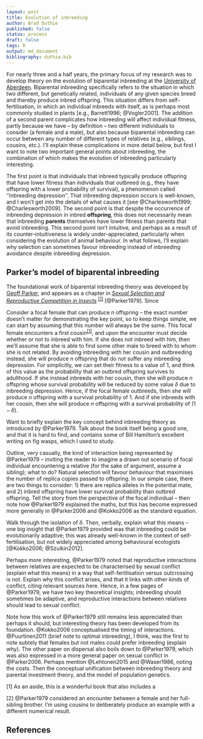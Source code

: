 ```yaml
---
layout: post
title: Evolution of inbreeding
author: Brad Duthie
published: false
status: process
draft: false
tags: R
output: md_document
bibliography: duthie.bib
---
```


For nearly three and a half years, the primary focus of my research was to develop theory on the evolution of biparental inbreeding at the [University of Aberdeen](http://abdn.ac.uk). Biparental inbreeding specifically refers to the situation in which two different, but genetically related, individuals of any given species breed and thereby produce inbred offspring. This situation differs from self-fertilisation, in which an individual inbreeds with itself, as is perhaps most commonly studied in plants [e.g., Barrett1996; @Vogler2001]. The addition of a second parent complicates how inbreeding will affect individual fitness, partly because we have -- by definition -- two different individuals to consider (a female and a male), but also because biparental inbreeding can occur between any number of different types of relatives (e.g., siblings, cousins, etc.). I'll explain these complications in more detail below, but first I want to note two important general points about inbreeding, the combination of which makes the evolution of inbreeding particularly interesting. 

The first point is that individuals that inbreed typically produce offspring that have lower fitness than individuals that outbreed (e.g., they have offspring with a lower probability of survival), a phenomenon called ''inbreeding depression''. That inbreeding depression occurs is well-known, and I won't get into the details of what causes it [see @Charlesworth1999; @Charlesworth2009]. The second point is that despite the occurrence of inbreeding depression in inbred **offspring**, this does not necessarily mean that inbreeding **parents**  themselves have lower fitness than parents that avoid inbreeding. This second point isn't intuitive, and perhaps as a result of its counter-intuitiveness is widely under-appreciated, particularly when considering the evolution of animal behaviour. In what follows, I'll explain why selection can sometimes favour inbreeding instead of inbreeding avoidance despite inbreeding depression.

Parker's model of biparental inbreeding
----------------------------------------------------

The foundational work of biparental inbreeding theory was developed by [Geoff Parker](https://en.wikipedia.org/wiki/Geoff_Parker), and appears as a chapter in [*Sexual Selection and Reproductive Competition in Insects*](https://www.amazon.co.uk/Sexual-Selection-Reproductive-Competition-Insects/dp/0124145760) <sup>[[1]](#foot1)</sup> [@Parker1979]. Since 

Consider a focal female that can produce $n$ offspring -- the exact number doesn't matter for demonstrating the key point, so to keep things simple, we can start by assuming that this number will always be the same. This focal female encounters a first cousin<sup>[[1]](#foot1)</sup>, and upon the encounter must decide whether or not to inbreed with him. If she does not inbreed with him, then we'll assume that she is able to find some other male to breed with to whom she is not related. By avoiding inbreeding with her cousin and outbreeding instead, she will produce $n$ offspring that do not suffer any inbreeding depression. For simplicitly, we can set their fitness to a value of $1$, and think of this value as the probability that an outbred offspring survives to adulthood. If she instead inbreeds with her cousin, then she will produce $n$ offspring whose survival probability will be reduced by some value $\delta$ due to inbreeding depression. Hence, if the focal female outbreeds, then she will produce $n$ offspring with a survival probability of $1$. And if she inbreeds with her cousin, then she will produce $n$ offspring with a survival probability of $(1 - \delta)$.




Want to briefly explain the key concept behind inbreeding theory as introduced by @Parker1979. Talk about the book itself being a good one, and that it is hard to find, and contains some of Bill Hamilton's excellent writing on fig wasps, which I used to study.

Outline, very casually, the kind of interaction being represented by @Parker1979 -- inviting the reader to imagine a drawn out scenario of focal individual encountering a relative (for the sake of argument, assume a sibling); what to do? Natural selection will favour behaviour that maximises the number of replica copies passed to offspring. In our simple case, there are two things to consider: 1) there are replica alleles in the potential mate, and 2) inbred offspring have lower survival probability than outbred offspring. Tell the story from the perspective of the focal individual -- then note how @Parker1979 explained the maths, but this has become expressed more generally in @Parker2006 and @Kokko2006 as the standard equation.

Walk through the isolation of $\delta$. Then, verbally, explain what this means -- one big insight that @Parker1979 provided was that inbreeding could be evolutionarily adaptive; this was already well-known in the context of self-fertilisation, but not widely appreciated among behavioural ecologists [@Kokko2006; @Szulkin2012].

Perhaps more interesting, @Parker1979 noted that reproductive interactions between relatives are expected to be characterised by sexual conflict (explain what this means) in a way that self-fertilisation versus outcrossing is not. Explain why this conflict arises, and that it links with other kinds of conflict, citing relevant sources here. Hence, in a few pages of @Parker1979, we have two key theoretical insights; inbreeding should sometimes be adaptive, and reproductive interactions between relatives should lead to sexual conflict.

Note how this work of @Parker1979 still remains less appreciated than perhaps it should, but interesting theory has been developed from its foundation. @Kokko2006 conceptualised the timing of interactions. @Puurtinen2011 (brief note to optimal inbreeding), I think, was the first to note subtely that females but not males could prefer inbreeding (explain why). The other paper on dispersal also boils down to @Parker1979, which was also expressed in a more general paper on sexual conflict in @Parker2006. Perhaps mention @Lehtonen2015 and @Waser1986, noting the costs. Then the conceptual unification between inbreeding theory and parental investment theory, and the model of population genetics.

<a name="foot1">[1]</a> As an aside, this is a wonderful book that also includes a 

<a name="foot2">[2]</a> @Parker1979 considered an encounter between a female and her full-sibling brother. I'm using cousins to deliberately produce an example with a different numerical result.


References
----------------------------------------------------------------




